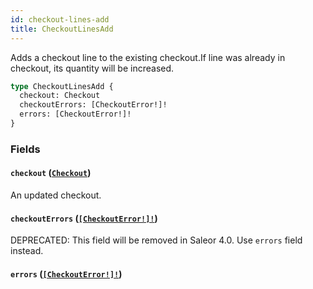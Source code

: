 ```yaml
---
id: checkout-lines-add
title: CheckoutLinesAdd
---
```


Adds a checkout line to the existing checkout.If line was already in checkout, its quantity will be increased.

```graphql
type CheckoutLinesAdd {
  checkout: Checkout
  checkoutErrors: [CheckoutError!]!
  errors: [CheckoutError!]!
}
```

### Fields

#### `checkout` ([`Checkout`](../../../developer/api-reference/objects/checkout))

An updated checkout.

#### `checkoutErrors` ([`[CheckoutError!]!`](../../../developer/api-reference/objects/checkout-error))

<span class="badge badge--warning">DEPRECATED: This field will be removed in Saleor 4.0. Use `errors` field instead.</span>

#### `errors` ([`[CheckoutError!]!`](../../../developer/api-reference/objects/checkout-error))
